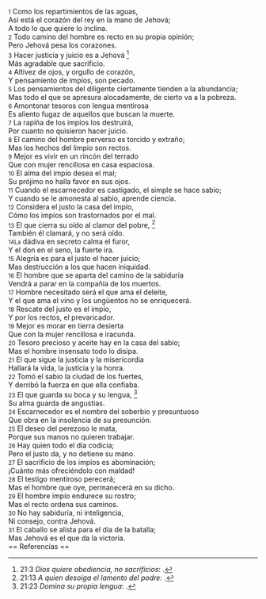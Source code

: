 {{anchor|1}} <small>1</small> Como los repartimientos de las aguas,<br>
Así está el corazón del rey en la mano de Jehová;<br>
A todo lo que quiere lo inclina.<br>
{{anchor|2}} <small>2</small> Todo camino del hombre es recto en su propia opinión;<br>
Pero Jehová pesa los corazones.<br>
{{anchor|3}} <small>3</small> Hacer justicia y juicio es a Jehová <ref>21:3 ''Dios quiere obediencia, no sacrificios'': {{lib|LU|192|2|11}}.</ref><br>
Más agradable que sacrificio.<br>
{{anchor|4}} <small>4</small> Altivez de ojos, y orgullo de corazón,<br>
Y pensamiento de impíos, son pecado.<br>
{{anchor|5}} <small>5</small> Los pensamientos del diligente ciertamente tienden a la abundancia;<br>
Mas todo el que se apresura alocadamente, de cierto va a la pobreza.<br>
{{anchor|6}} <small>6</small> Amontonar tesoros con lengua mentirosa<br>
Es aliento fugaz de aquellos que buscan la muerte.<br>
{{anchor|7}} <small>7</small> La rapiña de los impíos los destruirá,<br>
Por cuanto no quisieron hacer juicio.<br>
{{anchor|8}} <small>8</small> El camino del hombre perverso es torcido y extraño;<br>
Mas los hechos del limpio son rectos.<br>
{{anchor|9}} <small>9</small> Mejor es vivir en un rincón del terrado<br>
Que con mujer rencillosa en casa espaciosa.<br>
{{anchor|10}} <small>10</small> El alma del impío desea el mal;<br>
Su prójimo no halla favor en sus ojos.<br>
{{anchor|11}} <small>11</small> Cuando el escarnecedor es castigado, el simple se hace sabio;<br>
Y cuando se le amonesta al sabio, aprende ciencia.<br>
{{anchor|12}} <small>12</small> Considera el justo la casa del impío,<br>
Cómo los impíos son trastornados por el mal.<br>
{{anchor|13}} <small>13</small> El que cierra su oído al clamor del pobre, <ref>21:13 ''A quien desoiga el lamento del podre'': {{lib|LU|146|2|6}}.</ref><br>
También él clamará, y no será oído.<br>
{{anchor|14La}} <small>14La</small> dádiva en secreto calma el furor,<br>
Y el don en el seno, la fuerte ira.<br>
{{anchor|15}} <small>15</small> Alegría es para el justo el hacer juicio;<br>
Mas destrucción a los que hacen iniquidad.<br>
{{anchor|16}} <small>16</small> El hombre que se aparta del camino de la sabiduría<br>
Vendrá a parar en la compañía de los muertos.<br>
{{anchor|17}} <small>17</small> Hombre necesitado será el que ama el deleite,<br>
Y el que ama el vino y los ungüentos no se enriquecerá.<br>
{{anchor|18}} <small>18</small> Rescate del justo es el impío,<br>
Y por los rectos, el prevaricador.<br>
{{anchor|19}} <small>19</small> Mejor es morar en tierra desierta<br>
Que con la mujer rencillosa e iracunda.<br>
{{anchor|20}} <small>20</small> Tesoro precioso y aceite hay en la casa del sabio;<br>
Mas el hombre insensato todo lo disipa.<br>
{{anchor|21}} <small>21</small> El que sigue la justicia y la misericordia<br>
Hallará la vida, la justicia y la honra.<br>
{{anchor|22}} <small>22</small> Tomó el sabio la ciudad de los fuertes,<br>
Y derribó la fuerza en que ella confiaba.<br>
{{anchor|23}} <small>23</small> El que guarda su boca y su lengua, <ref>21:23 ''Domina su propia lengua'': {{lib|LU|28|6|20}}.</ref><br>
Su alma guarda de angustias.<br>
{{anchor|24}} <small>24</small> Escarnecedor es el nombre del soberbio y presuntuoso<br>
Que obra en la insolencia de su presunción.<br>
{{anchor|25}} <small>25</small> El deseo del perezoso le mata,<br>
Porque sus manos no quieren trabajar.<br>
{{anchor|26}} <small>26</small> Hay quien todo el día codicia;<br>
Pero el justo da, y no detiene su mano.<br>
{{anchor|27}} <small>27</small> El sacrificio de los impíos es abominación;<br>
¡Cuánto más ofreciéndolo con maldad!<br>
{{anchor|28}} <small>28</small> El testigo mentiroso perecerá;<br>
Mas el hombre que oye, permanecerá en su dicho.<br>
{{anchor|29}} <small>29</small> El hombre impío endurece su rostro;<br>
Mas el recto ordena sus caminos.<br>
{{anchor|30}} <small>30</small> No hay sabiduría, ni inteligencia,<br>
Ni consejo, contra Jehová.<br>
{{anchor|31}} <small>31</small> El caballo se alista para el día de la batalla;<br>
Mas Jehová es el que da la victoria.<br>
== Referencias ==

<references />
